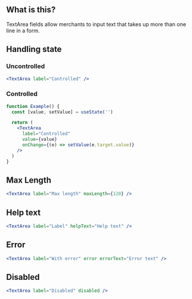 
<IntroSection>

## What is this?

TextArea fields allow merchants to input text that takes up more than one line in a form.

</IntroSection>

<Section>

## Handling state

### Uncontrolled

```jsx live
<TextArea label="Controlled" />
```

### Controlled

```jsx live
function Example() {
  const [value, setValue] = useState('')

  return (
    <TextArea
      label="Controlled"
      value={value}
      onChange={(e) => setValue(e.target.value)}
    />
  )
}
```

</Section>

<Section>

## Max Length

```jsx live
<TextArea label="Max length" maxLength={120} />
```

</Section>

<Section>

## Help text

```jsx live
<TextArea label="Label" helpText="Help text" />
```

</Section>

<Section>

## Error

```jsx live
<TextArea label="With error" error errorText="Error text" />
```

</Section>

<Section>

## Disabled

```jsx live
<TextArea label="Disabled" disabled />
```

</Section>
